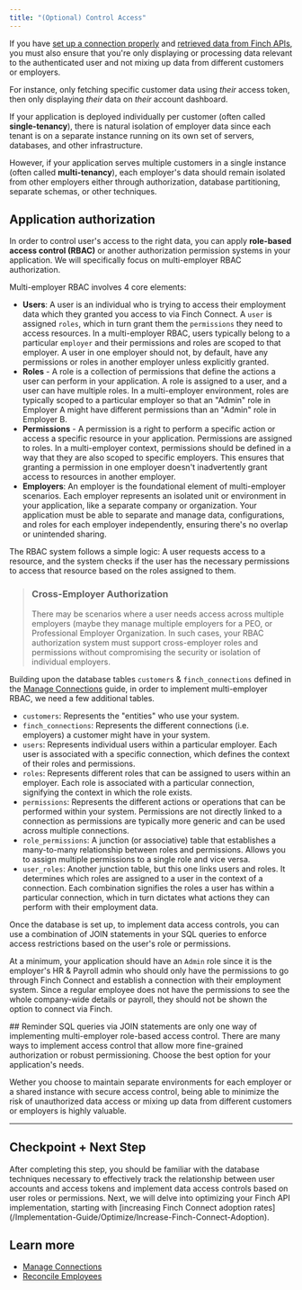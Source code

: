 ```yaml
---
title: "(Optional) Control Access"
---
```


If you have [set up a connection properly](/Implementation-Guide/Secure/Manage-Connections) and [retrieved data from Finch APIs](/Implementation-Guide/Communicate/Read-Data), you must also ensure that you're only displaying or processing data relevant to the authenticated user and not mixing up data from different customers or employers.

For instance, only fetching specific customer data using *their* access token, then only displaying *their* data on *their* account dashboard.

If your application is deployed individually per customer (often called **single-tenancy**), there is natural isolation of employer data since each tenant is on a separate instance running on its own set of servers, databases, and other infrastructure. 

However, if your application serves multiple customers in a single instance (often called **multi-tenancy**), each employer's data should remain isolated from other employers either through authorization, database partitioning, separate schemas, or other techniques.


## Application authorization

In order to control user's access to the right data, you can apply **role-based access control (RBAC)** or another authorization permission systems in your application. We will specifically focus on multi-employer RBAC authorization.

Multi-employer RBAC involves 4 core elements:

  - **Users**: A user is an individual who is trying to access their employment data which they granted you access to via Finch Connect. A `user` is assigned `roles`, which in turn grant them the `permissions` they need to access resources. In a multi-employer RBAC, users typically belong to a particular `employer` and their permissions and roles are scoped to that employer. A user in one employer should not, by default, have any permissions or roles in another employer unless explicitly granted.
  - **Roles** - A role is a collection of permissions that define the actions a user can perform in your application. A role is assigned to a user, and a user can have multiple roles. In a multi-employer environment, roles are typically scoped to a particular employer so that an "Admin" role in Employer A might have different permissions than an "Admin" role in Employer B.
  - **Permissions** - A permission is a right to perform a specific action or access a specific resource in your application. Permissions are assigned to roles. In a multi-employer context, permissions should be defined in a way that they are also scoped to specific employers. This ensures that granting a permission in one employer doesn't inadvertently grant access to resources in another employer.
  - **Employers**: An employer is the foundational element of multi-employer scenarios. Each employer represents an isolated unit or environment in your application, like a separate company or organization. Your application must be able to separate and manage data, configurations, and roles for each employer independently, ensuring there's no overlap or unintended sharing.

The RBAC system follows a simple logic: A user requests access to a resource, and the system checks if the user has the necessary permissions to access that resource based on the roles assigned to them.

> ### Cross-Employer Authorization
> There may be scenarios where a user needs access across multiple employers (maybe they manage multiple employers for a PEO, or Professional Employer Organization. In such cases, your RBAC authorization system must support cross-employer roles and permissions without compromising the security or isolation of individual employers.

Building upon the database tables `customers` & `finch_connections` defined in the [Manage Connections](/Implementation-Guide/Secure/Manage-Connections) guide, in order to implement multi-employer RBAC, we need a few additional tables.

- `customers`: Represents the "entities" who use your system.
- `finch_connections`: Represents the different connections (i.e. employers) a customer might have in your system.
- `users`: Represents individual users within a particular employer. Each user is associated with a specific connection, which defines the context of their roles and permissions.
- `roles`: Represents different roles that can be assigned to users within an employer. Each role is associated with a particular connection, signifying the context in which the role exists.
- `permissions`: Represents the different actions or operations that can be performed within your system. Permissions are not directly linked to a connection as permissions are typically more generic and can be used across multiple connections.
- `role_permissions`: A junction (or associative) table that establishes a many-to-many relationship between roles and permissions. Allows you to assign multiple permissions to a single role and vice versa.
- `user_roles`: Another junction table, but this one links users and roles. It determines which roles are assigned to a user in the context of a connection. Each combination signifies the roles a user has within a particular connection, which in turn dictates what actions they can perform with their employment data.

Once the database is set up, to implement data access controls, you can use a combination of JOIN statements in your SQL queries to enforce access restrictions based on the user's role or permissions. 

At a minimum, your application should have an `Admin` role since it is the employer's HR & Payroll admin who should only have the permissions to go through Finch Connect and establish a connection with their employment system. Since a regular employee does not have the permissions to see the whole company-wide details or payroll, they should not be shown the option to connect via Finch.

<Info>
## Reminder
SQL queries via JOIN statements are only one way of implementing multi-employer role-based access control. There are many ways to implement access control that allow more fine-grained authorization or robust permissioning. Choose the best option for your application's needs.  
</Info>

Wether you choose to maintain separate environments for each employer or a shared instance with secure access control, being able to minimize the risk of unauthorized data access or mixing up data from different customers or employers is highly valuable.

---

## Checkpoint + Next Step
<Check>
 After completing this step, you should be familiar with the database techniques necessary to effectively track the relationship between user accounts and access tokens and implement data access controls based on user roles or permissions. Next, we will delve into optimizing your Finch API implementation, starting with [increasing Finch Connect adoption rates](/Implementation-Guide/Optimize/Increase-Finch-Connect-Adoption).
</Check>

## Learn more

- [Manage Connections](/Implementation-Guide/Connect/Manage-Connections)
- [Reconcile Employees](/Developer-Resources/Reconcile-Employees)
